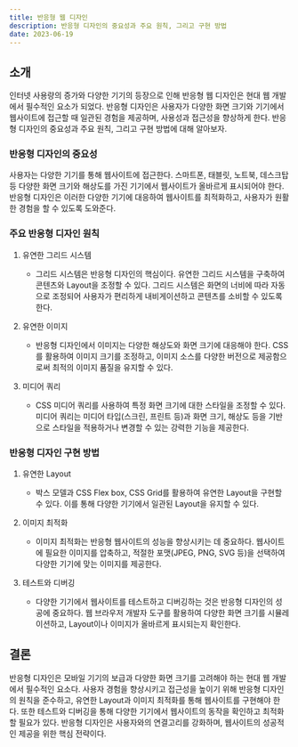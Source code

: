```yaml
---
title: 반응형 웹 디자인
description: 반응형 디자인의 중요성과 주요 원칙, 그리고 구현 방법
date: 2023-06-19
---
```


## 소개

인터넷 사용량의 증가와 다양한 기기의 등장으로 인해 반응형 웹 디자인은 현대 웹 개발에서 필수적인 요소가 되었다.
반응형 디자인은 사용자가 다양한 화면 크기와 기기에서 웹사이트에 접근할 때 일관된 경험을 제공하며, 사용성과 접근성을 향상하게 한다.
반응형 디자인의 중요성과 주요 원칙, 그리고 구현 방법에 대해 알아보자.

### 반응형 디자인의 중요성

사용자는 다양한 기기를 통해 웹사이트에 접근한다. 스마트폰, 태블릿, 노트북, 데스크탑 등 다양한 화면 크기와 해상도를 가진 기기에서 웹사이트가 올바르게 표시되어야 한다.
반응형 디자인은 이러한 다양한 기기에 대응하여 웹사이트를 최적화하고, 사용자가 원활한 경험을 할 수 있도록 도와준다.

### 주요 반응형 디자인 원칙

1. 유연한 그리드 시스템

   - 그리드 시스템은 반응형 디자인의 핵심이다. 유연한 그리드 시스템을 구축하여 콘텐츠와 Layout을 조정할 수 있다. 그리드 시스템은 화면의 너비에 따라 자동으로 조정되어 사용자가 편리하게 내비게이션하고 콘텐츠를 소비할 수 있도록 한다.

2. 유연한 이미지

   - 반응형 디자인에서 이미지는 다양한 해상도와 화면 크기에 대응해야 한다. CSS를 활용하여 이미지 크기를 조정하고, 이미지 소스를 다양한 버전으로 제공함으로써 최적의 이미지 품질을 유지할 수 있다.

3. 미디어 쿼리
   - CSS 미디어 쿼리를 사용하여 특정 화면 크기에 대한 스타일을 조정할 수 있다. 미디어 쿼리는 미디어 타입(스크린, 프린트 등)과 화면 크기, 해상도 등을 기반으로 스타일을 적용하거나 변경할 수 있는 강력한 기능을 제공한다.

### 반응형 디자인 구현 방법

1. 유연한 Layout

   - 박스 모델과 CSS Flex box, CSS Grid를 활용하여 유연한 Layout을 구현할 수 있다. 이를 통해 다양한 기기에서 일관된 Layout을 유지할 수 있다.

2. 이미지 최적화

   - 이미지 최적화는 반응형 웹사이트의 성능을 향상시키는 데 중요하다. 웹사이트에 필요한 이미지를 압축하고, 적절한 포맷(JPEG, PNG, SVG 등)을 선택하여 다양한 기기에 맞는 이미지를 제공한다.

3. 테스트와 디버깅

   - 다양한 기기에서 웹사이트를 테스트하고 디버깅하는 것은 반응형 디자인의 성공에 중요하다. 웹 브라우저 개발자 도구를 활용하여 다양한 화면 크기를 시뮬레이션하고, Layout이나 이미지가 올바르게 표시되는지 확인한다.

## 결론

반응형 디자인은 모바일 기기의 보급과 다양한 화면 크기를 고려해야 하는 현대 웹 개발에서 필수적인 요소다.
사용자 경험을 향상시키고 접근성을 높이기 위해 반응형 디자인의 원칙을 준수하고, 유연한 Layout과 이미지 최적화를 통해 웹사이트를 구현해야 한다. 또한 테스트와 디버깅을 통해 다양한 기기에서 웹사이트의 동작을 확인하고 최적화할 필요가 있다. 반응형 디자인은 사용자와의 연결고리를 강화하며, 웹사이트의 성공적인 제공을 위한 핵심 전략이다.
